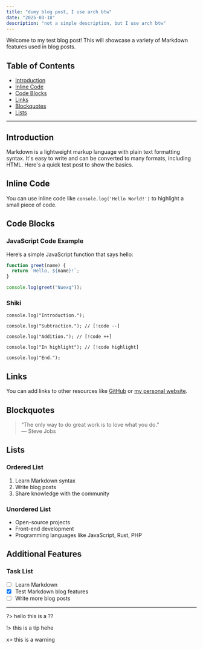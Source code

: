 ```yaml
---
title: "dumy blog post, I use arch btw"
date: "2025-03-18"
description: "not a simple description, but I use arch btw"
---
```


Welcome to my test blog post! This will showcase a variety of Markdown features used in blog posts.

## Table of Contents

- [Introduction](#introduction)
- [Inline Code](#inline-code)
- [Code Blocks](#code-blocks)
- [Links](#links)
- [Blockquotes](#blockquotes)
- [Lists](#lists)

---

## Introduction

Markdown is a lightweight markup language with plain text formatting syntax. It's easy to write and can be converted to many formats, including HTML. Here's a quick test post to show the basics.

## Inline Code

You can use inline code like `console.log('Hello World!')` to highlight a small piece of code.

## Code Blocks

### JavaScript Code Example

Here’s a simple JavaScript function that says hello:

```ts
function greet(name) {
  return `Hello, ${name}!`;
}

console.log(greet("Nuexq"));
```

### Shiki

```tsx
console.log("Introduction.");

console.log("Subtraction."); // [!code --]

console.log("Addition."); // [!code ++]

console.log("In highlight"); // [!code highlight]

console.log("End.");
```

## Links

You can add links to other resources like [GitHub](https://github.com) or [my personal website](https://nuexq.vercel.app).

## Blockquotes

> “The only way to do great work is to love what you do.”  
> — Steve Jobs

## Lists

### Ordered List

1. Learn Markdown syntax
2. Write blog posts
3. Share knowledge with the community

### Unordered List

- Open-source projects
- Front-end development
- Programming languages like JavaScript, Rust, PHP

## Additional Features

### Task List

- [ ] Learn Markdown
- [x] Test Markdown blog features
- [ ] Write more blog posts

---

?> hello this is a ??

!> this is a tip hehe

x> this is a warning
